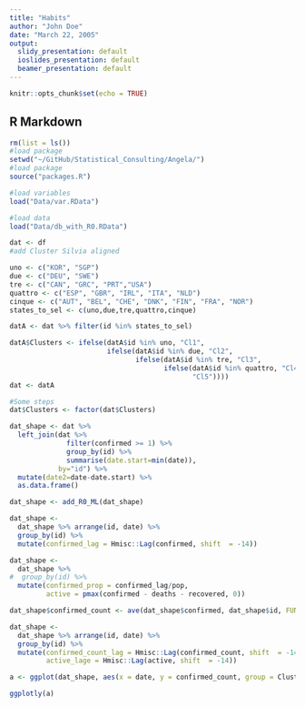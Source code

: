 ```yaml
---
title: "Habits"
author: "John Doe"
date: "March 22, 2005"
output:
  slidy_presentation: default
  ioslides_presentation: default
  beamer_presentation: default
---
```


```r
knitr::opts_chunk$set(echo = TRUE)
```

## R Markdown

```r
rm(list = ls())
#load package
setwd("~/GitHub/Statistical_Consulting/Angela/")
#load package
source("packages.R")

#load variables
load("Data/var.RData")

#load data
load("Data/db_with_R0.RData")

dat <- df
#add Cluster Silvia aligned

uno <- c("KOR", "SGP")
due <- c("DEU", "SWE")
tre <- c("CAN", "GRC", "PRT","USA")
quattro <- c("ESP", "GBR", "IRL", "ITA", "NLD")
cinque <- c("AUT", "BEL", "CHE", "DNK", "FIN", "FRA", "NOR")
states_to_sel <- c(uno,due,tre,quattro,cinque)

datA <- dat %>% filter(id %in% states_to_sel)

datA$Clusters <- ifelse(datA$id %in% uno, "Cl1", 
                        ifelse(datA$id %in% due, "Cl2", 
                               ifelse(datA$id %in% tre, "Cl3", 
                                      ifelse(datA$id %in% quattro, "Cl4", 
                                             "Cl5"))))
dat <- datA

#Some steps 
dat$Clusters <- factor(dat$Clusters)

dat_shape <- dat %>%
  left_join(dat %>%
              filter(confirmed >= 1) %>%
              group_by(id) %>%
              summarise(date.start=min(date)),
            by="id") %>%
  mutate(date2=date-date.start) %>%
  as.data.frame()

dat_shape <- add_R0_ML(dat_shape)

dat_shape <- 
  dat_shape %>% arrange(id, date) %>%
  group_by(id) %>%
  mutate(confirmed_lag = Hmisc::Lag(confirmed, shift  = -14))

dat_shape <- 
  dat_shape %>% 
#  group_by(id) %>%
  mutate(confirmed_prop = confirmed_lag/pop,
         active = pmax(confirmed - deaths - recovered, 0))

dat_shape$confirmed_count <- ave(dat_shape$confirmed, dat_shape$id, FUN=function(x) pmax(0, c(0, diff(x))))

dat_shape <- 
  dat_shape %>% arrange(id, date) %>%
  group_by(id) %>%
  mutate(confirmed_count_lag = Hmisc::Lag(confirmed_count, shift  = -14),
         active_lage = Hmisc::Lag(active, shift  = -14))
```

```r
a <- ggplot(dat_shape, aes(x = date, y = confirmed_count, group = Clusters, color = Clusters)) + geom_smooth() + scale_x_date(date_labels = "%b %d") + theme_classic() + ylab("Date") + xlab("Confirmed")

ggplotly(a)
```


